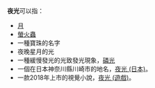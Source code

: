'''夜光'''可以指：
*[[月|月]]
*[[螢火蟲|螢火蟲]]
*一種寶珠的名字
*夜晚星月的光
*一種緩慢發光的光致發光現象，[[磷光|磷光]]
*一個在日本神奈川縣川崎市的地名，[[夜光_(日本)|夜光 (日本)]]。
*一款2018年上市的視覺小說，[[夜光_(遊戲)|夜光 (遊戲)]]。
{{消歧義|Cat=二字消歧義}}